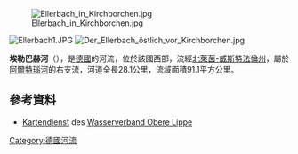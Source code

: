 {{Coord|51|39|33.1|N|8|43|28.9|E|display=title}}
[[Image:Ellerbach_in_Kirchborchen.jpg|right]]

[[Image:Ellerbach1.JPG|right]]
[[Image:Der_Ellerbach_östlich_vor_Kirchborchen.jpg|right]]

'''埃勒巴赫河'''（{{lang-de|Ellerbach}}），是[[德國|德國]]的河流，位於該國西部，流經[[北萊茵-威斯特法倫州|北萊茵-威斯特法倫州]]，屬於[[阿爾特瑙河_(阿爾默河支流)|阿爾特瑙河]]的右支流，河道全長28.1公里，流域面積91.1平方公里。

==參考資料==
* [http://www2.wol.biz Kartendienst] {{Wayback|url=http://www2.wol.biz/ |date=20200717163837 }} des [[Wasserverband_Obere_Lippe|Wasserverband Obere Lippe]]

{{Germany-geo-stub}}
[[Category:德國河流|Category:德國河流]]